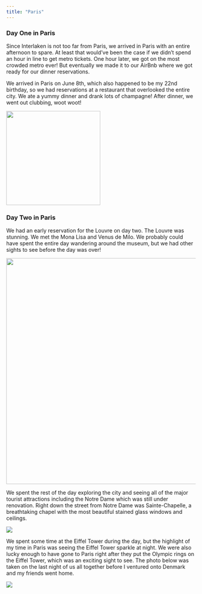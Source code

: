```yaml
---
title: "Paris"
---
```


### Day One in Paris

Since Interlaken is not too far from Paris, we arrived in Paris with an entire afternoon to spare. At least that would've been the case if we didn't spend an hour in line to get metro tickets. One hour later, we got on the most crowded metro ever! But eventually we made it to our AirBnb where we got ready for our dinner reservations.

We arrived in Paris on June 8th, which also happened to be my 22nd birthday, so we had reservations at a restaurant that overlooked the entire city. We ate a yummy dinner and drank lots of champagne! After dinner, we went out clubbing, woot woot!

![](images/Paris.JPG){fig-align="center" width="250"}

### Day Two in Paris

We had an early reservation for the Louvre on day two. The Louvre was stunning. We met the Mona Lisa and Venus de Milo. We probably could have spent the entire day wandering around the museum, but we had other sights to see before the day was over!

![](images/ParisCollage-01.png){fig-align="center" width="600"}

We spent the rest of the day exploring the city and seeing all of the major tourist attractions including the Notre Dame which was still under renovation. Right down the street from Notre Dame was Sainte-Chapelle, a breathtaking chapel with the most beautiful stained glass windows and ceilings.

![](images/Paris6.png){fig-align="center"}

We spent some time at the Eiffel Tower during the day, but the highlight of my time in Paris was seeing the Eiffel Tower sparkle at night. We were also lucky enough to have gone to Paris right after they put the Olympic rings on the Eiffel Tower, which was an exciting sight to see. The photo below was taken on the last night of us all together before I ventured onto Denmark and my friends went home.

![](images/Paris8.png){fig-align="center"}

